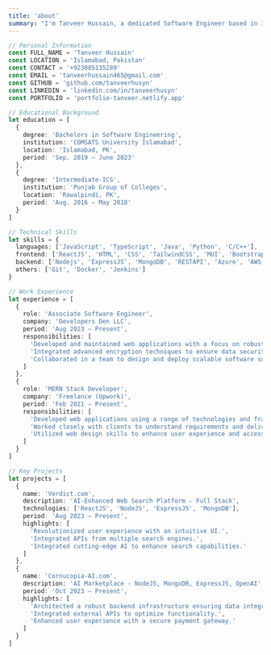 ```yaml
---
title: 'about'
summary: "I'm Tanveer Hussain, a dedicated Software Engineer based in Islamabad, Pakistan. Specializing in both front and backend technologies, I bring a blend of programming expertise and an eye for design to develop high-quality software solutions. Connect with me to explore innovative software solutions and grow in the tech space."
---
```


```ts
// Personal Information
const FULL_NAME = 'Tanveer Hussain'
const LOCATION = 'Islamabad, Pakistan'
const CONTACT = '+923085135289'
const EMAIL = 'tanveerhussain465@gmail.com'
const GITHUB = 'github.com/tanveerhusyn'
const LINKEDIN = 'linkedin.com/in/tanveerhusyn'
const PORTFOLIO = 'portfolio-tanveer.netlify.app'

// Educational Background
let education = [
  {
    degree: 'Bachelors in Software Engineering',
    institution: 'COMSATS University Islamabad',
    location: 'Islamabad, PK',
    period: 'Sep. 2019 – June 2023'
  },
  {
    degree: 'Intermediate-ICS',
    institution: 'Punjab Group of Colleges',
    location: 'Rawalpindi, PK',
    period: 'Aug. 2016 – May 2018'
  }
]

// Technical Skills
let skills = {
  languages: ['JavaScript', 'TypeScript', 'Java', 'Python', 'C/C++'],
  frontend: ['ReactJS', 'HTML', 'CSS', 'TailwindCSS', 'MUI', 'Bootstrap'],
  backend: ['Nodejs', 'ExpressJS', 'MongoDB', 'RESTAPI', 'Azure', 'AWS'],
  others: ['Git', 'Docker', 'Jenkins']
}

// Work Experience
let experience = [
  {
    role: 'Associate Software Engineer',
    company: 'Developers Den LLC',
    period: 'Aug 2023 – Present',
    responsibilities: [
      'Developed and maintained web applications with a focus on robust functionality and user-friendly interfaces.',
      'Integrated advanced encryption techniques to ensure data security and user privacy.',
      'Collaborated in a team to design and deploy scalable software solutions.'
    ]
  },
  {
    role: 'MERN Stack Developer',
    company: 'Freelance (Upwork)',
    period: 'Feb 2021 – Present',
    responsibilities: [
      'Developed web applications using a range of technologies and frameworks.',
      'Worked closely with clients to understand requirements and deliver tailored solutions.',
      'Utilized web design skills to enhance user experience and accessibility.'
    ]
  }
]

// Key Projects
let projects = [
  {
    name: 'Verdict.com',
    description: 'AI-Enhanced Web Search Platform - Full Stack',
    technologies: ['ReactJS', 'NodeJS', 'ExpressJS', 'MongoDB'],
    period: 'Aug 2023 – Present',
    highlights: [
      'Revolutionized user experience with an intuitive UI.',
      'Integrated APIs from multiple search engines.',
      'Integrated cutting-edge AI to enhance search capabilities.'
    ]
  },
  {
    name: 'Cornucopia-AI.com',
    description: 'AI Marketplace - NodeJS, MongoDB, ExpressJS, OpenAI',
    period: 'Oct 2023 – Present',
    highlights: [
      'Architected a robust backend infrastructure ensuring data integrity.',
      'Integrated external APIs to optimize functionality.',
      'Enhanced user experience with a secure payment gateway.'
    ]
  }
]
```
